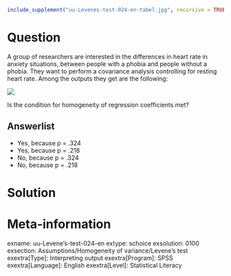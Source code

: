 ```r
include_supplement("uu-Levenes-test-024-en-tabel.jpg", recursive = TRUE)
```

Question
========
A group of researchers are interested in the differences in heart rate in anxiety situations, between people with a phobia and people without a phobia. They want to perform a covariance analysis controlling for resting heart rate. Among the outputs they get are the following:

![](uu-Levenes-test-024-en-tabel.jpg)

Is the condition for homogeneity of regression coefficients met?

Answerlist
----------
* Yes, because p = .324
* Yes, because p = .218
* No, because p = .324
* No, because p = .218


Solution
========

Meta-information
================
exname: uu-Levene's-test-024-en
extype: schoice
exsolution: 0100
exsection: Assumptions/Homogeneity of variance/Levene's test
exextra[Type]: Interpreting output
exextra[Program]: SPSS
exextra[Language]: English
exextra[Level]: Statistical Literacy
